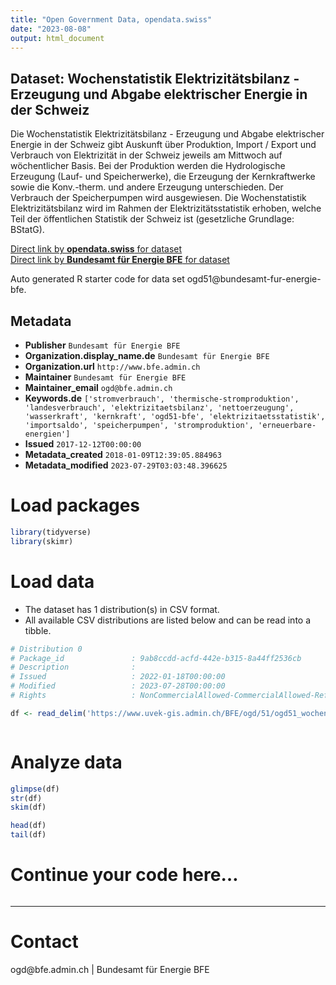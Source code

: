 ```yaml
---
title: "Open Government Data, opendata.swiss"
date: "2023-08-08"
output: html_document
---
```


## Dataset: Wochenstatistik Elektrizitätsbilanz - Erzeugung und Abgabe elektrischer Energie in der Schweiz

Die Wochenstatistik Elektrizitätsbilanz - Erzeugung und Abgabe elektrischer Energie in der Schweiz gibt Auskunft über Produktion, Import / Export und Verbrauch von Elektrizität in der Schweiz jeweils am Mittwoch auf wöchentlicher Basis. Bei der Produktion werden die Hydrologische Erzeugung (Lauf- und Speicherwerke), die Erzeugung der Kernkraftwerke sowie die Konv.-therm. und andere Erzeugung unterschieden. Der Verbrauch der Speicherpumpen wird ausgewiesen. Die Wochenstatistik Elektrizitätsbilanz wird im Rahmen der Elektrizitätsstatistik erhoben, welche Teil der öffentlichen Statistik der Schweiz ist (gesetzliche Grundlage: BStatG).

[Direct link by **opendata.swiss** for dataset](https://opendata.swiss/de/dataset/wochenstatistik-elektrizitatsbilanz-erzeugung-und-abgabe-elektrischer-energie-in-der-schweiz)<br>
[Direct link by **Bundesamt für Energie BFE** for dataset](http://www.bfe.admin.ch/ogd51)

Auto generated R starter code for data set ogd51@bundesamt-fur-energie-bfe.

## Metadata

- **Publisher** `Bundesamt für Energie BFE`
- **Organization.display_name.de** `Bundesamt für Energie BFE`
- **Organization.url** `http://www.bfe.admin.ch`
- **Maintainer** `Bundesamt für Energie BFE`
- **Maintainer_email** `ogd@bfe.admin.ch`
- **Keywords.de** `['stromverbrauch', 'thermische-stromproduktion', 'landesverbrauch', 'elektrizitaetsbilanz', 'nettoerzeugung', 'wasserkraft', 'kernkraft', 'ogd51-bfe', 'elektrizitaetsstatistik', 'importsaldo', 'speicherpumpen', 'stromproduktion', 'erneuerbare-energien']`
- **Issued** `2017-12-12T00:00:00`
- **Metadata_created** `2018-01-09T12:39:05.884963`
- **Metadata_modified** `2023-07-29T03:03:48.396625`


# Load packages

```r

library(tidyverse)
library(skimr)

```

# Load data

-   The dataset has 1 distribution(s) in CSV format.
-   All available CSV distributions are listed below and can be read into a tibble.

```r

# Distribution 0
# Package_id               : 9ab8ccdd-acfd-442e-b315-8a44ff2536cb
# Description              : 
# Issued                   : 2022-01-18T00:00:00
# Modified                 : 2023-07-28T00:00:00
# Rights                   : NonCommercialAllowed-CommercialAllowed-ReferenceRequired

df <- read_delim('https://www.uvek-gis.admin.ch/BFE/ogd/51/ogd51_wochenstatistik_elektrizitaetsbilanz.csv')



```

# Analyze data

```r

glimpse(df)
str(df)
skim(df)

head(df)
tail(df)

```

# Continue your code here...

```r

```

------------------------------------------------------------------------

# Contact

ogd@bfe.admin.ch | Bundesamt für Energie BFE
